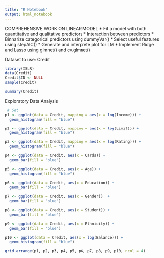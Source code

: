 ```yaml
---
title: "R Notebook"
output: html_notebook
---
```

COMPREHENSIVE WORK ON LINEAR MODEL
* Fit a model with both quantitative and qualitative predictors
* Interaction between predictors
* Binnarize categorical predictors using dummyVar()
* Select useful features using stepAIC()
* Generate and interprete plot for LM
* Implement Ridge and Lasso using glmnet() and cv.glmnet()

Dataset to use: Credit
```r
library(ISLR)
data(Credit)
Credit$ID <- NULL
sample(Credit)
```

```r
summary(Credit)
```

Exploratory Data Analysis

```r
 # Set 
p1 <- ggplot(data = Credit, mapping = aes(x = log(Income))) + 
  geom_histogram(fill = "blue")

p2 <- ggplot(data = Credit, mapping = aes(x = log(Limit))) + 
  geom_histogram(fill = "blue")

p3 <- ggplot(data = Credit, mapping = aes(x = log(Rating))) + 
  geom_histogram(fill = "blue")

p4 <- ggplot(data = Credit, aes(x = Cards)) + 
  geom_bar(fill = "blue")

p5 <- ggplot(data = Credit, aes(x = Age)) + 
  geom_histogram(fill = "blue")

p6 <- ggplot(data = Credit, aes(x = Education)) + 
  geom_bar(fill = "blue")

p7 <- ggplot(data = Credit, aes(x = Gender))  +
  geom_bar(fill = "blue")

p8 <- ggplot(data = Credit, aes(x = Student)) + 
  geom_bar(fill = "blue")

p9 <- ggplot(data = Credit, aes(x = Ethnicity)) + 
  geom_bar(fill = "blue")

p10 <- ggplot(data = Credit, aes(x = log(Balance))) + 
  geom_histogram(fill = "blue")

grid.arrange(p1, p2, p3, p4, p5, p6, p7, p8, p9, p10, ncol = 4)

```
